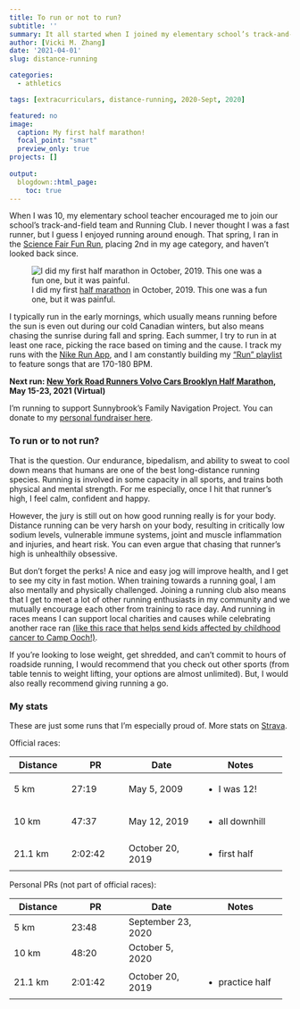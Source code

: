 ```yaml
---
title: To run or not to run?
subtitle: ''
summary: It all started when I joined my elementary school’s track-and-field team and now I am running multiple long-distance races each year. 
author: [Vicki M. Zhang]
date: '2021-04-01'
slug: distance-running

categories:
  - athletics

tags: [extracurriculars, distance-running, 2020-Sept, 2020]

featured: no
image:
  caption: My first half marathon!
  focal_point: "smart"
  preview_only: true
projects: []
  
output:
  blogdown::html_page:
    toc: true
---
```


When I was 10, my elementary school teacher encouraged me to join our school’s track-and-field team and Running Club. I never thought I was a fast runner, but I guess I enjoyed running around enough. That spring, I ran in the [Science Fair Fun Run](https://www.sciencefairs.ca/fun-run/), placing 2nd in my age category, and haven’t looked back since.

![I did my first [half marathon](http://www.torontowaterfrontmarathon.com/) in October, 2019. This one was a fun one, but it was painful.](featured.jpg)

I typically run in the early mornings, which usually means running before the sun is even out during our cold Canadian winters, but also means chasing the sunrise during fall and spring. Each summer, I try to run in at least one race, picking the race based on timing and the cause. I track my runs with the [Nike Run App](https://www.nike.com/ca/nrc-app), and I am constantly building my [“Run” playlist](https://open.spotify.com/playlist/1NDVIqEN5BpWLTp6D3GlNI) to feature songs that are 170-180 BPM.

**Next run: [New York Road Runners Volvo Cars Brooklyn Half Marathon](https://www.nyrr.org/pages/2021-Virtual-Volvo-Cars-Brooklyn-Half-Guide), May 15-23, 2021 (Virtual)**

I'm running to support Sunnybrook's Family Navigation Project. You can donate to my [personal fundraiser here](https://www.rbcraceforthekids.com/fundraisers/vickizhang/sunnybrook).

### To run or to not run?

That is the question. Our endurance, bipedalism, and ability to sweat to cool down means that humans are one of the best long-distance running species. Running is involved in some capacity in all sports, and trains both physical and mental strength. For me especially, once I hit that runner’s high, I feel calm, confident and happy.

However, the jury is still out on how good running really is for your body. Distance running can be very harsh on your body, resulting in critically low sodium levels, vulnerable immune systems, joint and muscle inflammation and injuries, and heart risk. You can even argue that chasing that runner’s high is unhealthily obsessive.

But don’t forget the perks! A nice and easy jog will improve health, and I get to see my city in fast motion. When training towards a running goal, I am also mentally and physically challenged. Joining a running club also means that I get to meet a lot of other running enthusiasts in my community and we mutually encourage each other from training to race day. And running in races means I can support local charities and causes while celebrating another race ran [(like this race that helps send kids affected by childhood cancer to Camp Ooch!)](https://raceroster.com/events/2020/27499/sporting-life-10k-virtual-run).

If you’re looking to lose weight, get shredded, and can’t commit to hours of roadside running, I would recommend that you check out other sports (from table tennis to weight lifting, your options are almost unlimited). But, I would also really recommend giving running a go.

### My stats

These are just some runs that I'm especially proud of. More stats on [Strava](https://www.strava.com/athletes/vickiz).

Official races:

+---------------+---------------+--------------------+----------------------+
| Distance      | PR            | Date               |Notes                 |
+===============+===============+====================+======================+
| 5 km          | 27:19         | May 5, 2009        |- I was 12!           |
+---------------+---------------+--------------------+----------------------+
| 10 km         | 47:37         | May 12, 2019       |- all downhill        |
+---------------+---------------+--------------------+----------------------+
| 21.1 km       | 2:02:42       | October 20, 2019   |- first half          |
+---------------+---------------+--------------------+----------------------+


Personal PRs (not part of official races):

+---------------+---------------+--------------------+----------------------+
| Distance      | PR            | Date               |Notes                 |
+===============+===============+====================+======================+
| 5 km          | 23:48         | September 23, 2020 |                      |
+---------------+---------------+--------------------+----------------------+
| 10 km         | 48:20         | October 5, 2020    |                      |
+---------------+---------------+--------------------+----------------------+
| 21.1 km       | 2:01:42       | October 20, 2019   |- practice half       |
+---------------+---------------+--------------------+----------------------+




